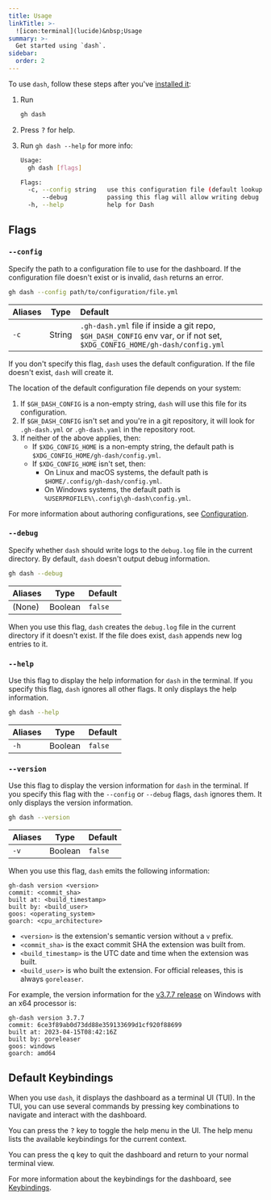```yaml
---
title: Usage
linkTitle: >-
  ![icon:terminal](lucide)&nbsp;Usage
summary: >-
  Get started using `dash`.
sidebar:
  order: 2
---
```



To use `dash`, follow these steps after you've [installed it][01]:

1. Run

   ```bash
   gh dash
   ```

2. Press <kbd>?</kbd> for help.
3. Run `gh dash --help` for more info:

   ```bash
   Usage:
     gh dash [flags]

   Flags:
     -c, --config string   use this configuration file (default lookup: a .gh-dash.yml file if inside a git repo, $GH_DASH_CONFIG env var, or if not set, $XDG_CONFIG_HOME/gh-dash/config.yml)
         --debug           passing this flag will allow writing debug output to debug.log
     -h, --help            help for Dash
   ```

## Flags

### `--config`

Specify the path to a configuration file to use for the dashboard. If the configuration file
doesn't exist or is invalid, `dash` returns an error.

```bash
gh dash --config path/to/configuration/file.yml
```

| Aliases |  Type  | Default                                                                                                                   |
| :------ | :----: | :------------------------------------------------------------------------------------------------------------------------ |
| `-c`    | String | `.gh-dash.yml` file if inside a git repo, `$GH_DASH_CONFIG` env var, or if not set, `$XDG_CONFIG_HOME/gh-dash/config.yml` |

If you don't specify this flag, `dash` uses the default configuration.
If the file doesn't exist, `dash` will create it.

The location of the default configuration file depends on your system:

1. If `$GH_DASH_CONFIG` is a non-empty string, `dash` will use this file for
   its configuration.
2. If `$GH_DASH_CONFIG` isn't set and you're in a git repository, it will look for `.gh-dash.yml` or `.gh-dash.yaml`
   in the repository root.
3. If neither of the above applies, then:
   - If `$XDG_CONFIG_HOME` is a non-empty string, the default path is `$XDG_CONFIG_HOME/gh-dash/config.yml`.
   - If `$XDG_CONFIG_HOME` isn't set, then:
     - On Linux and macOS systems, the default path is `$HOME/.config/gh-dash/config.yml`.
     - On Windows systems, the default path is `%USERPROFILE%\.config\gh-dash\config.yml`.

For more information about authoring configurations, see [Configuration][02].

### `--debug`

Specify whether `dash` should write logs to the `debug.log` file in the current directory. By
default, `dash` doesn't output debug information.

```bash
gh dash --debug
```

| Aliases |  Type   | Default |
| :------ | :-----: | :------ |
| (None)  | Boolean | `false` |

When you use this flag, `dash` creates the `debug.log` file in the current directory if it doesn't exist. If the file does exist, `dash` appends new log entries to it.

### `--help`

Use this flag to display the help information for `dash` in the terminal. If you specify this
flag, `dash` ignores all other flags. It only displays the help information.

```bash
gh dash --help
```

| Aliases |  Type   | Default |
| :------ | :-----: | :------ |
| `-h`    | Boolean | `false` |

### `--version`

Use this flag to display the version information for `dash` in the terminal. If you specify this
flag with the `--config` or `--debug` flags, `dash` ignores them. It only displays the version
information.

```bash
gh dash --version
```

| Aliases |  Type   | Default |
| :------ | :-----: | :------ |
| `-v`    | Boolean | `false` |

When you use this flag, `dash` emits the following information:

```text
gh-dash version <version>
commit: <commit_sha>
built at: <build_timestamp>
built by: <build_user>
goos: <operating_system>
goarch: <cpu_architecture>
```

- `<version>` is the extension's semantic version without a `v` prefix.
- `<commit_sha>` is the exact commit SHA the extension was built from.
- `<build_timestamp>` is the UTC date and time when the extension was built.
- `<build_user>` is who built the extension. For official releases, this is always `goreleaser`.

For example, the version information for the [v3.7.7 release][03] on Windows with an x64 processor
is:

```text
gh-dash version 3.7.7
commit: 6ce3f89ab0d73dd88e359133699d1cf920f88699
built at: 2023-04-15T08:42:16Z
built by: goreleaser
goos: windows
goarch: amd64
```

## Default Keybindings

When you use `dash`, it displays the dashboard as a terminal UI (TUI). In the TUI, you can use
several commands by pressing key combinations to navigate and interact with the dashboard.

You can press the <kbd>?</kbd> key to toggle the help menu in the UI. The help menu lists the available
keybindings for the current context.

You can press the <kbd>q</kbd> key to quit the dashboard and return to your normal terminal view.

For more information about the keybindings for the dashboard, see [Keybindings][04].

[01]: {BASE_URL}</>/getting-started/
[02]: /configuration/
[03]: https://github.com/dlvhdr/gh-dash/releases/tag/v3.7.7
[04]: /getting-started/keybindings/

